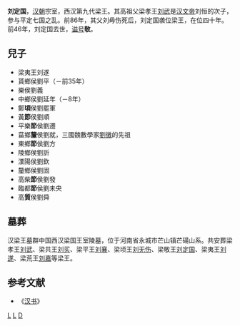 '''刘定国'''{{BD||？|前46年||catIdx=L}}，[[汉朝|汉朝]]宗室，西汉第九代梁王。其高祖父梁孝王[[刘武_(梁王)|刘武]]是[[汉文帝|汉文帝]]刘恒的次子，参与平定七国之乱。前86年，其父刘毋伤死后，刘定国袭位梁王，在位四十年。前46年，刘定国去世，[[谥号|谥号]]'''敬'''。
==兒子==
*梁夷王刘遂
*貰鄉侯劉平（－前35年）
*樂侯劉義
*中鄉侯劉延年（－8年）
*鄭'''頃'''侯劉罷軍
*黃'''節'''侯劉順
*平樂'''節'''侯劉遷
*菑鄉'''釐'''侯劉就，三國魏數學家[[劉徽|劉徽]]的先祖
*東鄉'''節'''侯劉方
*陵鄉侯劉訢
*溧陽侯劉欽
*釐鄉侯劉固
*高柴'''節'''侯劉發
*臨都'''節'''侯劉未央
*高'''質'''侯劉舜
==墓葬==
{{main|汉梁王墓群}}

汉梁王墓群中国西汉梁国王室陵墓，位于河南省永城市芒山镇芒碭山系。共安葬梁孝王[[刘武|刘武]]、梁共王[[刘买|刘买]]、梁平王[[刘襄|刘襄]]、梁顷王[[刘无伤|刘无伤]]、梁敬王[[劉定國_(梁王)|刘定国]]、梁夷王[[刘遂|刘遂]]、梁荒王[[刘嘉|刘嘉]]等梁王。

{{start box}}
{{s-before|[[刘毋伤|刘毋伤]]}}
{{s-title|[[西汉|西汉]][[梁王|梁王]]|前86年—前46年}}
{{s-after|[[刘遂_(梁王)|刘遂]]}}
{{end box}}

==参考文献==
*《[[汉书|汉书]]》

{{漢朝人物小作品}}
[[Category:汉朝宗室|L]]
[[Category:汉朝诸侯王|L]]
[[Category:刘姓|D]]